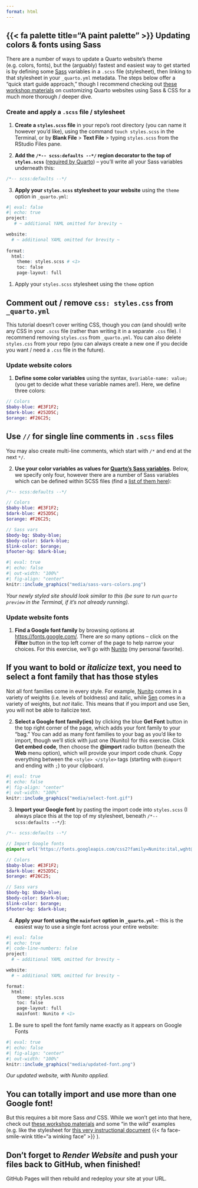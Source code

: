 ```yaml
---
format: html
---
```


## {{< fa palette title="A paint palette" >}} Updating colors & fonts using Sass {#sass}

There are a number of ways to update a Quarto website's theme (e.g. colors, fonts), but the (arguably) fastest and easiest way to get started is by defining some [Sass](https://sass-lang.com/) variables in a `.scss` file (stylesheet), then linking to that stylesheet in your `_quarto.yml` metadata. The steps below offer a "quick start guide approach," though I recommend checking out [these workshop materials](https://ucsb-meds.github.io/customizing-quarto-websites/#/title-slide) on customizing Quarto websites using Sass & CSS for a much more thorough / deeper dive.

### Create and apply a `.scss` file / stylesheet

1. **Create a `styles.scss` file** in your repo's root directory (you can name it however you'd like), using the command `touch styles.scss` in the Terminal, or by **Blank File** > **Text File** > typing `styles.scss` from the RStudio Files pane.

2. **Add the `/*-- scss:defaults --*/` region decorator to the top of `styles.scss`** ([required by Quarto](https://quarto.org/docs/output-formats/html-themes-more.html)) – you’ll write all your Sass variables underneath this:

```sass
/*-- scss:defaults --*/
```

3. **Apply your `styles.scss` stylesheet to your website** using the `theme` option in `_quarto.yml`:

```r
#| eval: false
#| echo: true
project:
   # ~ additional YAML omitted for brevity ~

website:
  # ~ additional YAML omitted for brevity ~
  
format:
  html:
    theme: styles.scss # <1>
    toc: false
    page-layout: full
```
1. Apply your `styles.scss` stylesheet using the `theme` option

::: {.callout-note collapse="true"}
## **Comment out / remove `css: styles.css` from `_quarto.yml`**

This tutorial doesn't cover writing CSS, though you *can* (and should) write any CSS in your `.scss` file (rather than writing it in a separate `.css` file). I recommend removing `styles.css` from `_quarto.yml`. You can also delete `styles.css` from your repo (you can always create a new one if you decide you want / need a `.css` file in the future).
:::

### Update website colors 

1. **Define some color variables** using the syntax, `$variable-name: value;` (you get to decide what these variable names are!). Here, we define three colors: 

```sass
// Colors
$baby-blue: #E3F1F2;
$dark-blue: #252D5C;
$orange: #F26C25;
```

::: {.callout-tip}
## **Use `//` for single line comments in `.scss` files**

You may also create multi-line comments, which start with `/*` and end at the next `*/`.
:::

2. **Use your color variables as values for [Quarto’s Sass variables](https://quarto.org/docs/output-formats/html-themes.html#sass-variables).** Below, we specify only four, however there are a number of Sass variables which can be defined within SCSS files (find a [list of them here](https://quarto.org/docs/output-formats/html-themes.html#sass-variables)):

```sass
/*-- scss:defaults --*/

// Colors
$baby-blue: #E3F1F2;
$dark-blue: #252D5C;
$orange: #F26C25;

// Sass vars
$body-bg: $baby-blue;
$body-color: $dark-blue; 
$link-color: $orange; 
$footer-bg: $dark-blue;
```

```r
#| eval: true
#| echo: false
#| out-width: "100%"
#| fig-align: "center"
knitr::include_graphics("media/sass-vars-colors.png")
```

::: {.center-text .gray-text}
*Your newly styled site should look similar to this (be sure to run `quarto preview` in the Terminal, if it's not already running).*
:::

### Update website fonts

1. **Find a Google font family** by browsing options at <https://fonts.google.com/>. There are *so* many options -- click on the **Filter** button in the top left corner of the page to help narrow your choices. For this exercise, we'll go with [Nunito](https://fonts.google.com/specimen/Nunito?query=nunito) (my personal favorite).

::: {.callout-tip}
## **If you want to bold or *italicize* text, you need to select a font family that has those styles**

Not all font families come in every style. For example, [Nunito](https://fonts.google.com/specimen/Nunito?query=nunito) comes in a variety of weights (i.e. levels of boldness) and italic, while [Sen](https://fonts.google.com/specimen/Sen?query=sen) comes in a variety of weights, but *not* italic. This means that if you import and use Sen, you will not be able to italicize text.
:::

2. **Select a Google font family(ies)** by clicking the blue **Get Font** button in the top right corner of the page, which adds your font family to your "bag." You can add as many font families to your bag as you'd like to import, though we'll stick with just one (Nunito) for this exercise. Click **Get embed code**, then choose the **@import** radio button (beneath the **Web** menu option), which will provide your import code chunk. Copy everything between the `<style> </style>` tags (starting with `@import` and ending with `;`) to your clipboard.

```r
#| eval: true
#| echo: false
#| fig-align: "center"
#| out-width: "100%"
knitr::include_graphics("media/select-font.gif")
```

3. **Import your Google font** by pasting the import code into `styles.scss` (I always place this at the top of my stylesheet, beneath `/*-- scss:defaults --*/`):

```sass
/*-- scss:defaults --*/

// Import Google fonts
@import url('https://fonts.googleapis.com/css2?family=Nunito:ital,wght@0,200..1000;1,200..1000&display=swap');

// Colors
$baby-blue: #E3F1F2;
$dark-blue: #252D5C;
$orange: #F26C25;

// Sass vars
$body-bg: $baby-blue;
$body-color: $dark-blue; 
$link-color: $orange; 
$footer-bg: $dark-blue;
```

4. **Apply your font using the `mainfont` option in `_quarto.yml`** -- this is the easiest way to use a single font across your entire website:

```r
#| eval: false
#| echo: true
#| code-line-numbers: false
project:
  # ~ additional YAML omitted for brevity ~

website:
  # ~ additional YAML omitted for brevity ~

format:
  html:
    theme: styles.scss
    toc: false
    page-layout: full
    mainfont: Nunito # <1>
```
1. Be sure to spell the font family name exactly as it appears on Google Fonts

```r
#| eval: true
#| echo: false
#| fig-align: "center"
#| out-width: "100%"
knitr::include_graphics("media/updated-font.png")
```

::: {.center-text .gray-text}
*Our updated website, with Nunito applied.*
:::

::: {.callout-tip}
## **You can totally import and use more than one Google font!**

But this requires a bit more Sass *and* CSS. While we won't get into that here, check out [these workshop materials](https://ucsb-meds.github.io/customizing-quarto-websites/#/title-slide) and some "in the wild" examples (e.g. like the stylesheet for [this very instructional document](https://github.com/samanthacsik/OHI-quarto-websites/blob/main/OHI-styles.scss) {{< fa face-smile-wink title="a winking face" >}} ).
:::

::: {.callout-important}
## **Don't forget to *Render Website* and push your files back to GitHub, when finished!**

GitHub Pages will then rebuild and redeploy your site at your URL.
:::

